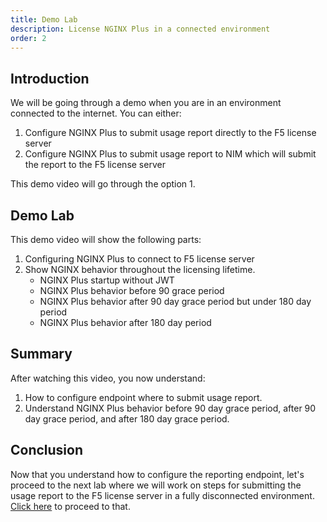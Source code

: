 ```yaml
---
title: Demo Lab
description: License NGINX Plus in a connected environment
order: 2
---
```


## Introduction

We will be going through a demo when you are in an environment connected to the internet. You can either:

1. Configure NGINX Plus to submit usage report directly to the F5 license server
1. Configure NGINX Plus to submit usage report to NIM which will submit the report to the F5 license server

This demo video will go through the option 1.

## Demo Lab

This demo video will show the following parts:
1. Configuring NGINX Plus to connect to F5 license server
1. Show NGINX behavior throughout the licensing lifetime.
    - NGINX Plus startup without JWT
    - NGINX Plus behavior before 90 grace period
    - NGINX Plus behavior after 90 day grace period but under 180 day period
    - NGINX Plus behavior after 180 day period

## Summary

After watching this video, you now understand:
1. How to configure endpoint where to submit usage report.
1. Understand NGINX Plus behavior before 90 day grace period, after 90 day grace period, and after 180 day grace period.

## Conclusion

Now that you understand how to configure the reporting endpoint, let's proceed to the next lab where we will work on
steps for submitting the usage report to the F5 license server in a fully disconnected environment.
[Click here](r33-3.mdx) to proceed to that.
